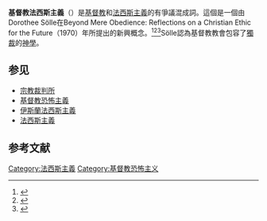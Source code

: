 '''基督教法西斯主義'''（{{lang|en|Christofascism}}）是[[基督教|基督教]]和[[法西斯主義|法西斯主義]]的有爭議混成詞。這個是一個由Dorothee Sölle在Beyond Mere Obedience: Reflections on a Christian Ethic for the Future（1970）年所提出的新興概念。<ref>{{cite book|author=[[Dorothee_Sölle|Dorothee Sölle]] |date=1970|title=Beyond Mere Obedience: Reflections on a Christian Ethic for the Future |publisher=Augsburg Publishing House|location=Minneapolis | url=http://books.google.com/?id=zbeCGwAACAAJ&dq}}</ref><ref>{{cite news |first= |last= |authorlink= |coauthors= |title=Confessing Christ in a Post-Christendom Context. |url=http://www.highbeam.com/doc/1G1-66279081.html |quote=... shall we say this, represent this, live this, without seeming to endorse the kind of christomonism (Dorothee Sölle called it "Christofascism"! ... |publisher=The Ecumenical Review |date=July 1, 2000 |accessdate=2007-12-23 |archive-url=https://web.archive.org/web/20110811202628/http://www.highbeam.com/doc/1G1-66279081.html |archive-date=2011-08-11 |dead-url=yes }}</ref><ref>{{cite book |first=Sarah K. |last=Pinnock |authorlink= |coauthors= |title=The Theology of Dorothee Soelle |url=http://books.google.com/?id=56_VviorwEsC&dq |quote= ... of establishing a dubious moral superiority to justify organized violence on a massive scale, a perversion of Christianity she called Christofascism. ...  |isbn=1563384043 |publisher=Trinity Press International |year=2003 }}</ref>Sölle認為基督教教會包容了[[獨裁|獨裁]]的[[神學|神學]]。

==参见==
* [[宗教裁判所|宗教裁判所]]
* [[基督教恐怖主義|基督教恐怖主義]]
* [[伊斯蘭法西斯主義|伊斯蘭法西斯主義]]
* [[法西斯主義|法西斯主義]]

==参考文献==
<div class="references-small">
<references></references>
</div>

{{christianity-stub}}

[[Category:法西斯主義|Category:法西斯主義]]
[[Category:基督教恐怖主义|Category:基督教恐怖主义]]